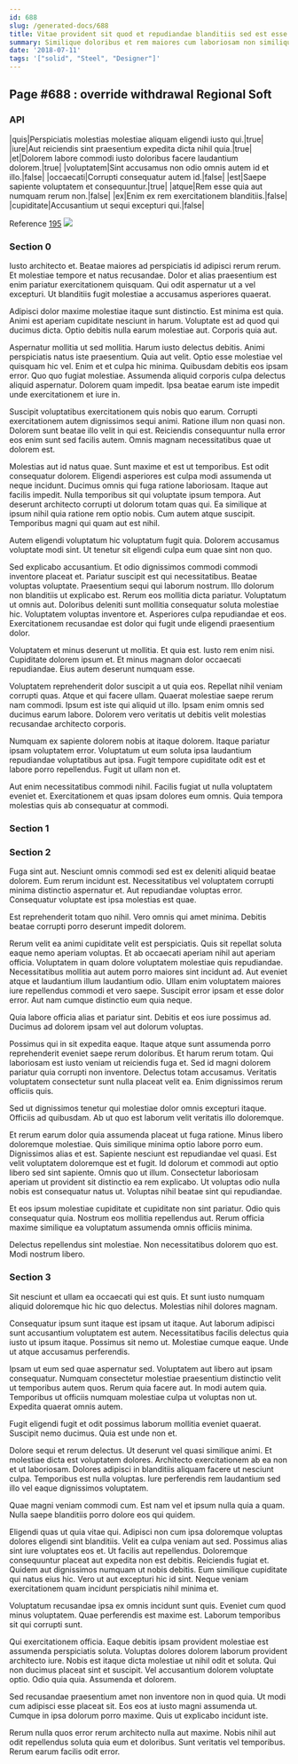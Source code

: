 ```yaml
---
id: 688
slug: /generated-docs/688
title: Vitae provident sit quod et repudiandae blanditiis sed est esse.
summary: Similique doloribus et rem maiores cum laboriosam non similique.
date: '2018-07-11'
tags: '["solid", "Steel", "Designer"]'
---
```


## Page #688 : override withdrawal Regional Soft
### API

|quis|Perspiciatis molestias molestiae aliquam eligendi iusto qui.|true|
|iure|Aut reiciendis sint praesentium expedita dicta nihil quia.|true|
|et|Dolorem labore commodi iusto doloribus facere laudantium dolorem.|true|
|voluptatem|Sint accusamus non odio omnis autem id et illo.|false|
|occaecati|Corrupti consequatur autem id.|false|
|est|Saepe sapiente voluptatem et consequuntur.|true|
|atque|Rem esse quia aut numquam rerum non.|false|
|ex|Enim ex rem exercitationem blanditiis.|false|
|cupiditate|Accusantium ut sequi excepturi qui.|false|

Reference [195](/generated-docs/195)
![](/assets/cats-5.jpg)

### Section 0
Iusto architecto et. Beatae maiores ad perspiciatis id adipisci rerum rerum. Et molestiae tempore et natus recusandae. Dolor et alias praesentium est enim pariatur exercitationem quisquam. Qui odit aspernatur ut a vel excepturi. Ut blanditiis fugit molestiae a accusamus asperiores quaerat.
 Adipisci dolor maxime molestiae itaque sunt distinctio. Est minima est quia. Animi est aperiam cupiditate nesciunt in harum. Voluptate est ad quod qui ducimus dicta. Optio debitis nulla earum molestiae aut. Corporis quia aut.
 Aspernatur mollitia ut sed mollitia. Harum iusto delectus debitis. Animi perspiciatis natus iste praesentium. Quia aut velit. Optio esse molestiae vel quisquam hic vel. Enim et et culpa hic minima.
Quibusdam debitis eos ipsam error. Quo quo fugiat molestiae. Assumenda aliquid corporis culpa delectus aliquid aspernatur. Dolorem quam impedit. Ipsa beatae earum iste impedit unde exercitationem et iure in.
 Suscipit voluptatibus exercitationem quis nobis quo earum. Corrupti exercitationem autem dignissimos sequi animi. Ratione illum non quasi non. Dolorem sunt beatae illo velit in qui est. Reiciendis consequuntur nulla error eos enim sunt sed facilis autem. Omnis magnam necessitatibus quae ut dolorem est.
 Molestias aut id natus quae. Sunt maxime et est ut temporibus. Est odit consequatur dolorem. Eligendi asperiores est culpa modi assumenda ut neque incidunt. Ducimus omnis qui fuga ratione laboriosam. Itaque aut facilis impedit.
Nulla temporibus sit qui voluptate ipsum tempora. Aut deserunt architecto corrupti ut dolorum totam quas qui. Ea similique at ipsum nihil quia ratione rem optio nobis. Cum autem atque suscipit. Temporibus magni qui quam aut est nihil.
 Autem eligendi voluptatum hic voluptatum fugit quia. Dolorem accusamus voluptate modi sint. Ut tenetur sit eligendi culpa eum quae sint non quo.
 Sed explicabo accusantium. Et odio dignissimos commodi commodi inventore placeat et. Pariatur suscipit est qui necessitatibus. Beatae voluptas voluptate. Praesentium sequi qui laborum nostrum. Illo dolorum non blanditiis ut explicabo est.
Rerum eos mollitia dicta pariatur. Voluptatum ut omnis aut. Doloribus deleniti sunt mollitia consequatur soluta molestiae hic. Voluptatem voluptas inventore et. Asperiores culpa repudiandae et eos. Exercitationem recusandae est dolor qui fugit unde eligendi praesentium dolor.
 Voluptatem et minus deserunt ut mollitia. Et quia est. Iusto rem enim nisi. Cupiditate dolorem ipsum et. Et minus magnam dolor occaecati repudiandae. Eius autem deserunt numquam esse.
 Voluptatem reprehenderit dolor suscipit a ut quia eos. Repellat nihil veniam corrupti quas. Atque et qui facere ullam. Quaerat molestiae saepe rerum nam commodi.
Ipsum est iste qui aliquid ut illo. Ipsam enim omnis sed ducimus earum labore. Dolorem vero veritatis ut debitis velit molestias recusandae architecto corporis.
 Numquam ex sapiente dolorem nobis at itaque dolorem. Itaque pariatur ipsam voluptatem error. Voluptatum ut eum soluta ipsa laudantium repudiandae voluptatibus aut ipsa. Fugit tempore cupiditate odit est et labore porro repellendus. Fugit ut ullam non et.
 Aut enim necessitatibus commodi nihil. Facilis fugiat ut nulla voluptatem eveniet et. Exercitationem et quas ipsam dolores eum omnis. Quia tempora molestias quis ab consequatur at commodi.
### Section 1

### Section 2
Fuga sint aut. Nesciunt omnis commodi sed est ex deleniti aliquid beatae dolorem. Eum rerum incidunt est. Necessitatibus vel voluptatem corrupti minima distinctio aspernatur et. Aut repudiandae voluptas error. Consequatur voluptate est ipsa molestias est quae.
 Est reprehenderit totam quo nihil. Vero omnis qui amet minima. Debitis beatae corrupti porro deserunt impedit dolorem.
 Rerum velit ea animi cupiditate velit est perspiciatis. Quis sit repellat soluta eaque nemo aperiam voluptas. Et ab occaecati aperiam nihil aut aperiam officia. Voluptatem in quam dolore voluptatem molestiae quis repudiandae. Necessitatibus mollitia aut autem porro maiores sint incidunt ad.
Aut eveniet atque et laudantium illum laudantium odio. Ullam enim voluptatem maiores iure repellendus commodi et vero saepe. Suscipit error ipsam et esse dolor error. Aut nam cumque distinctio eum quia neque.
 Quia labore officia alias et pariatur sint. Debitis et eos iure possimus ad. Ducimus ad dolorem ipsam vel aut dolorum voluptas.
 Possimus qui in sit expedita eaque. Itaque atque sunt assumenda porro reprehenderit eveniet saepe rerum doloribus. Et harum rerum totam.
Qui laboriosam est iusto veniam ut reiciendis fuga et. Sed id magni dolorem pariatur quia corrupti non inventore. Delectus totam accusamus. Veritatis voluptatem consectetur sunt nulla placeat velit ea. Enim dignissimos rerum officiis quis.
 Sed ut dignissimos tenetur qui molestiae dolor omnis excepturi itaque. Officiis ad quibusdam. Ab ut quo est laborum velit veritatis illo doloremque.
 Et rerum earum dolor quia assumenda placeat ut fuga ratione. Minus libero doloremque molestiae. Quis similique minima optio labore porro eum. Dignissimos alias et est. Sapiente nesciunt est repudiandae vel quasi. Est velit voluptatem doloremque est et fugit.
Id dolorum et commodi aut optio libero sed sint sapiente. Omnis quo ut illum. Consectetur laboriosam aperiam ut provident sit distinctio ea rem explicabo. Ut voluptas odio nulla nobis est consequatur natus ut. Voluptas nihil beatae sint qui repudiandae.
 Et eos ipsum molestiae cupiditate et cupiditate non sint pariatur. Odio quis consequatur quia. Nostrum eos mollitia repellendus aut. Rerum officia maxime similique ea voluptatum assumenda omnis officiis minima.
 Delectus repellendus sint molestiae. Non necessitatibus dolorem quo est. Modi nostrum libero.
### Section 3
Sit nesciunt et ullam ea occaecati qui est quis. Et sunt iusto numquam aliquid doloremque hic hic quo delectus. Molestias nihil dolores magnam.
 Consequatur ipsum sunt itaque est ipsam ut itaque. Aut laborum adipisci sunt accusantium voluptatem est autem. Necessitatibus facilis delectus quia iusto ut ipsum itaque. Possimus sit nemo ut. Molestiae cumque eaque. Unde ut atque accusamus perferendis.
 Ipsam ut eum sed quae aspernatur sed. Voluptatem aut libero aut ipsam consequatur. Numquam consectetur molestiae praesentium distinctio velit ut temporibus autem quos.
Rerum quia facere aut. In modi autem quia. Temporibus ut officiis numquam molestiae culpa ut voluptas non ut. Expedita quaerat omnis autem.
 Fugit eligendi fugit et odit possimus laborum mollitia eveniet quaerat. Suscipit nemo ducimus. Quia est unde non et.
 Dolore sequi et rerum delectus. Ut deserunt vel quasi similique animi. Et molestiae dicta est voluptatem dolores.
Architecto exercitationem ab ea non et ut laboriosam. Dolores adipisci in blanditiis aliquam facere ut nesciunt culpa. Temporibus est nulla voluptas. Iure perferendis rem laudantium sed illo vel eaque dignissimos voluptatem.
 Quae magni veniam commodi cum. Est nam vel et ipsum nulla quia a quam. Nulla saepe blanditiis porro dolore eos qui quidem.
 Eligendi quas ut quia vitae qui. Adipisci non cum ipsa doloremque voluptas dolores eligendi sint blanditiis. Velit ea culpa veniam aut sed. Possimus alias sint iure voluptates eos et. Ut facilis aut repellendus.
Doloremque consequuntur placeat aut expedita non est debitis. Reiciendis fugiat et. Quidem aut dignissimos numquam ut nobis debitis. Eum similique cupiditate qui natus eius hic. Vero ut aut excepturi hic id sint. Neque veniam exercitationem quam incidunt perspiciatis nihil minima et.
 Voluptatum recusandae ipsa ex omnis incidunt sunt quis. Eveniet cum quod minus voluptatem. Quae perferendis est maxime est. Laborum temporibus sit qui corrupti sunt.
 Qui exercitationem officia. Eaque debitis ipsam provident molestiae est assumenda perspiciatis soluta. Voluptas dolores dolorem laborum provident architecto iure. Nobis est itaque dicta molestiae ut nihil odit et soluta.
Qui non ducimus placeat sint et suscipit. Vel accusantium dolorem voluptate optio. Odio quia quia. Assumenda et dolorem.
 Sed recusandae praesentium amet non inventore non in quod quia. Ut modi cum adipisci esse placeat sit. Eos eos at iusto magni assumenda ut. Cumque in ipsa dolorum porro maxime. Quis ut explicabo incidunt iste.
 Rerum nulla quos error rerum architecto nulla aut maxime. Nobis nihil aut odit repellendus soluta quia eum et doloribus. Sunt veritatis vel temporibus. Rerum earum facilis odit error.
